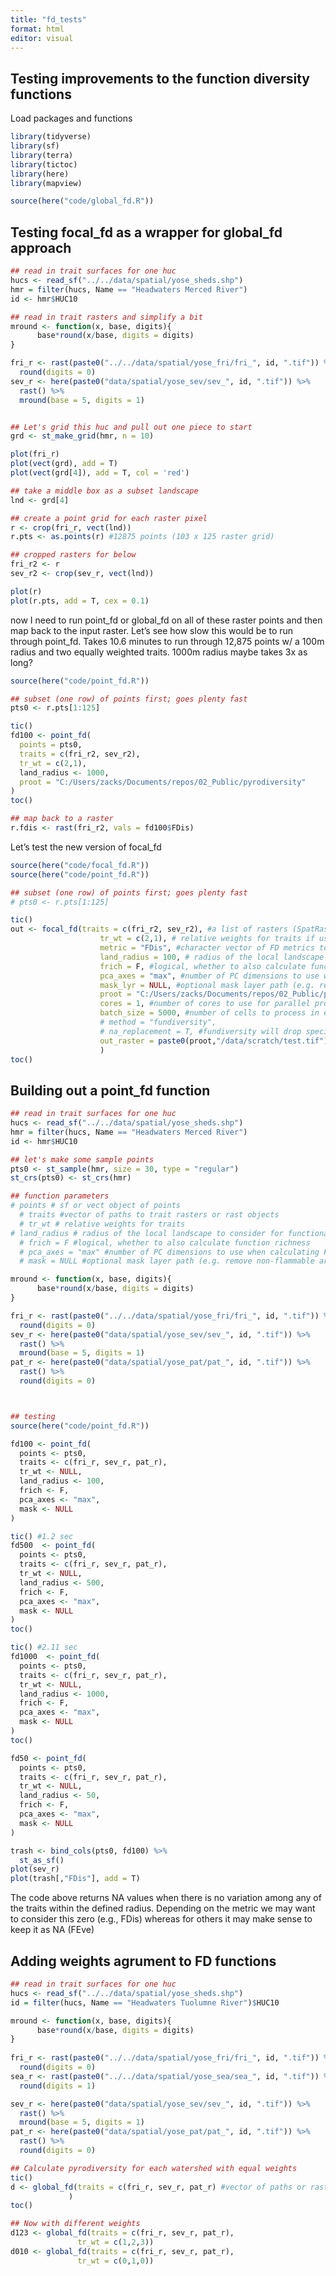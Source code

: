 ```yaml
---
title: "fd_tests"
format: html
editor: visual
---
```


## Testing improvements to the function diversity functions

Load packages and functions

```r
library(tidyverse)
library(sf)
library(terra)
library(tictoc)
library(here)
library(mapview)

source(here("code/global_fd.R"))
```

## Testing focal_fd as a wrapper for global_fd approach

```r
## read in trait surfaces for one huc
hucs <- read_sf("../../data/spatial/yose_sheds.shp")
hmr = filter(hucs, Name == "Headwaters Merced River")
id <- hmr$HUC10

## read in trait rasters and simplify a bit
mround <- function(x, base, digits){
      base*round(x/base, digits = digits)
} 

fri_r <- rast(paste0("../../data/spatial/yose_fri/fri_", id, ".tif")) %>% 
  round(digits = 0)
sev_r <- here(paste0("data/spatial/yose_sev/sev_", id, ".tif")) %>% 
  rast() %>% 
  mround(base = 5, digits = 1)


## Let's grid this huc and pull out one piece to start
grd <- st_make_grid(hmr, n = 10)

plot(fri_r)
plot(vect(grd), add = T)
plot(vect(grd[4]), add = T, col = 'red')

## take a middle box as a subset landscape
lnd <- grd[4]

## create a point grid for each raster pixel
r <- crop(fri_r, vect(lnd))
r.pts <- as.points(r) #12875 points (103 x 125 raster grid)

## cropped rasters for below
fri_r2 <- r
sev_r2 <- crop(sev_r, vect(lnd))

plot(r)
plot(r.pts, add = T, cex = 0.1)
```

now I need to run point_fd or global_fd on all of these raster points and then map back to the input raster. Let's see how slow this would be to run through point_fd. Takes 10.6 minutes to run through 12,875 points w/ a 100m radius and two equally weighted traits. 1000m radius maybe takes 3x as long?

```r
source(here("code/point_fd.R"))

## subset (one row) of points first; goes plenty fast
pts0 <- r.pts[1:125]

tic()
fd100 <- point_fd(
  points = pts0,
  traits = c(fri_r2, sev_r2),
  tr_wt = c(2,1),
  land_radius <- 1000,
  proot = "C:/Users/zacks/Documents/repos/02_Public/pyrodiversity"
)
toc()

## map back to a raster
r.fdis <- rast(fri_r2, vals = fd100$FDis)
```

Let's test the new version of focal_fd

```r
source(here("code/focal_fd.R"))
source(here("code/point_fd.R"))

## subset (one row) of points first; goes plenty fast
# pts0 <- r.pts[1:125]

tic()
out <- focal_fd(traits = c(fri_r2, sev_r2), #a list of rasters (SpatRaster) with the same extent and resolution
                    tr_wt = c(2,1), # relative weights for traits if using the FD package
                    metric = "FDis", #character vector of FD metrics to return. Options: 'nbsp', 'FRic', 'FEve', 'FDis'
                    land_radius = 100, # radius of the local landscape to consider for functional diversity, units are those of the length unit of the trait crs (usually meters)
                    frich = F, #logical, whether to also calculate function richness
                    pca_axes = "max", #number of PC dimensions to use when calculating FRic
                    mask_lyr = NULL, #optional mask layer path (e.g. remove non-flammable areas)
                    proot = "C:/Users/zacks/Documents/repos/02_Public/pyrodiversity", #optional project root needed to load point_fd and global_fd.R; temporary work around until this is a formal package
                    cores = 1, #number of cores to use for parallel processing
                    batch_size = 5000, #number of cells to process in each batch if cores > 1
                    # method = "fundiversity",
                    # na_replacement = T, #fundiversity will drop species that contain NAs; if TRUE na's will be replaced with the trait means
                    out_raster = paste0(proot,"/data/scratch/test.tif")
                    )
toc()

```

## Building out a point_fd function

```r
## read in trait surfaces for one huc
hucs <- read_sf("../../data/spatial/yose_sheds.shp")
hmr = filter(hucs, Name == "Headwaters Merced River")
id <- hmr$HUC10

## let's make some sample points
pts0 <- st_sample(hmr, size = 30, type = "regular")
st_crs(pts0) <- st_crs(hmr)

## function parameters
# points # sf or vect object of points
  # traits #vector of paths to trait rasters or rast objects
  # tr_wt # relative weights for traits
# land_radius # radius of the local landscape to consider for functional diversity, units are those of the length unit of the trait crs
  # frich = F #logical, whether to also calculate function richness
  # pca_axes = "max" #number of PC dimensions to use when calculating FRic
  # mask = NULL #optional mask layer path (e.g. remove non-flammable areas)

mround <- function(x, base, digits){
      base*round(x/base, digits = digits)
} 

fri_r <- rast(paste0("../../data/spatial/yose_fri/fri_", id, ".tif")) %>% 
  round(digits = 0)
sev_r <- here(paste0("data/spatial/yose_sev/sev_", id, ".tif")) %>% 
  rast() %>% 
  mround(base = 5, digits = 1)
pat_r <- here(paste0("data/spatial/yose_pat/pat_", id, ".tif")) %>% 
  rast() %>% 
  round(digits = 0)



## testing
source(here("code/point_fd.R"))

fd100 <- point_fd(
  points <- pts0,
  traits <- c(fri_r, sev_r, pat_r),
  tr_wt <- NULL,
  land_radius <- 100,
  frich <- F,
  pca_axes <- "max",
  mask <- NULL
)

tic() #1.2 sec
fd500  <- point_fd(
  points <- pts0,
  traits <- c(fri_r, sev_r, pat_r),
  tr_wt <- NULL,
  land_radius <- 500,
  frich <- F,
  pca_axes <- "max",
  mask <- NULL
)
toc()

tic() #2.11 sec
fd1000  <- point_fd(
  points <- pts0,
  traits <- c(fri_r, sev_r, pat_r),
  tr_wt <- NULL,
  land_radius <- 1000,
  frich <- F,
  pca_axes <- "max",
  mask <- NULL
)
toc()

fd50 <- point_fd(
  points <- pts0,
  traits <- c(fri_r, sev_r, pat_r),
  tr_wt <- NULL,
  land_radius <- 50,
  frich <- F,
  pca_axes <- "max",
  mask <- NULL
)

trash <- bind_cols(pts0, fd100) %>% 
  st_as_sf()
plot(sev_r)
plot(trash[,"FDis"], add = T)
```

The code above returns NA values when there is no variation among any of the traits within the defined radius. Depending on the metric we may want to consider this zero (e.g., FDis) whereas for others it may make sense to keep it as NA (FEve)

## Adding weights agrument to FD functions

```r
## read in trait surfaces for one huc
hucs <- read_sf("../../data/spatial/yose_sheds.shp")
id = filter(hucs, Name == "Headwaters Tuolumne River")$HUC10

mround <- function(x, base, digits){
      base*round(x/base, digits = digits)
} 
  
fri_r <- rast(paste0("../../data/spatial/yose_fri/fri_", id, ".tif")) %>% 
  round(digits = 0)
sea_r <- rast(paste0("../../data/spatial/yose_sea/sea_", id, ".tif")) %>% 
  round(digits = 1)

sev_r <- here(paste0("data/spatial/yose_sev/sev_", id, ".tif")) %>% 
  rast() %>% 
  mround(base = 5, digits = 1)
pat_r <- here(paste0("data/spatial/yose_pat/pat_", id, ".tif")) %>% 
  rast() %>% 
  round(digits = 0)

## Calculate pyrodiversity for each watershed with equal weights
tic()
d <- global_fd(traits = c(fri_r, sev_r, pat_r) #vector of paths or rast files
             )
toc()

## Now with different weights
d123 <- global_fd(traits = c(fri_r, sev_r, pat_r),
               tr_wt = c(1,2,3))
d010 <- global_fd(traits = c(fri_r, sev_r, pat_r),
               tr_wt = c(0,1,0))
```
